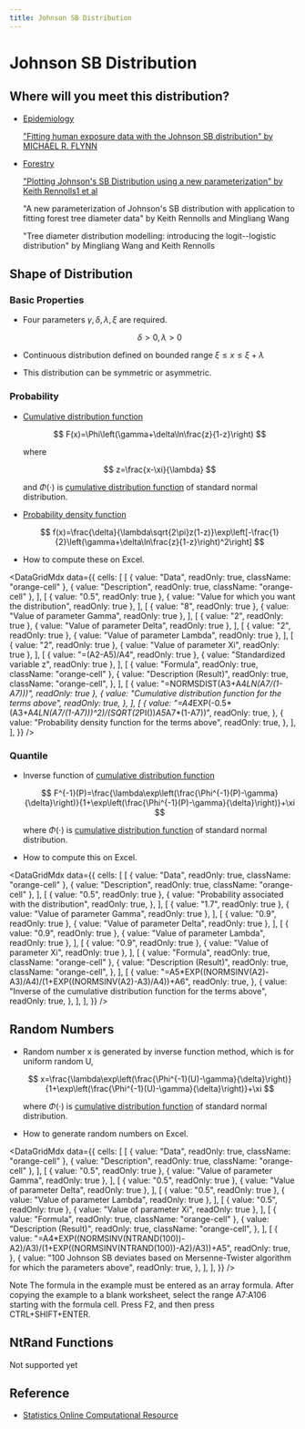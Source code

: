 ```yaml
---
title: Johnson SB Distribution
---
```



# Johnson SB Distribution

## Where will you meet this distribution?

- [Epidemiology](http://en.wikipedia.org/wiki/Epidemiology)

  ["Fitting human exposure data with the Johnson SB distribution" by MICHAEL R. FLYNN](http://www.bvsde.paho.org/bvsacd/cd47/data.pdf)

- [Forestry](http://en.wikipedia.org/wiki/Forestry)

  ["Plotting Johnson's SB Distribution using a new parameterization" by Keith Rennolls1 et al](http://cms1.gre.ac.uk/conferences/iufro/FMA/SB_Plot_Minimum1.pdf)

  "A new parameterization of Johnson's SB distribution with application to fitting forest tree diameter data" by Keith Rennolls and Mingliang Wang

  "Tree diameter distribution modelling: introducing the logit--logistic distribution" by Mingliang Wang and Keith Rennolls

## Shape of Distribution

### Basic Properties

- Four parameters $\gamma, \delta,\lambda,\xi$ are required.

  $$
  \delta>0,\lambda>0
  $$

- Continuous distribution defined on bounded range $\xi\leq x \leq \xi+\lambda$
- This distribution can be symmetric or asymmetric.

### Probability

- [Cumulative distribution function](/docs/glossary#cumulative-distribution-function)

  $$
  F(x)=\Phi\left(\gamma+\delta\ln\frac{z}{1-z}\right)
  $$

  where

  $$
  z=\frac{x-\xi}{\lambda}
  $$

  and $\Phi(\cdot)$ is [cumulative distribution function](/docs/glossary#cumulative-distribution-function) of standard normal distribution.

- [Probability density function](/docs/glossary#probability-density-function)

  $$
  f(x)=\frac{\delta}{\lambda\sqrt{2\pi}z(1-z)}\exp\left[-\frac{1}{2}\left(\gamma+\delta\ln\frac{z}{1-z}\right)^2\right]
  $$

- How to compute these on Excel.

<DataGridMdx
  data={{
    cells: [
      [
        { value: "Data", readOnly: true, className: "orange-cell" },
        { value: "Description", readOnly: true, className: "orange-cell" },
      ],
      [
        { value: "0.5", readOnly: true },
        { value: "Value for which you want the distribution", readOnly: true },
      ],
      [
        { value: "8", readOnly: true },
        { value: "Value of parameter Gamma", readOnly: true },
      ],
      [
        { value: "2", readOnly: true },
        { value: "Value of parameter Delta", readOnly: true },
      ],
      [
        { value: "2", readOnly: true },
        { value: "Value of parameter Lambda", readOnly: true },
      ],
      [
        { value: "2", readOnly: true },
        { value: "Value of parameter Xi", readOnly: true },
      ],
      [
        { value: "=(A2-A5)/A4", readOnly: true },
        { value: "Standardized variable z", readOnly: true },
      ],
      [
        { value: "Formula", readOnly: true, className: "orange-cell" },
        {
          value: "Description (Result)",
          readOnly: true,
          className: "orange-cell",
        },
      ],
      [
        { value: "=NORMSDIST(A3+A4*LN(A7/(1-A7)))", readOnly: true },
        {
          value: "Cumulative distribution function for the terms above",
          readOnly: true,
        },
      ],
      [
        {
          value:
            "=A4*EXP(-0.5*(A3+A4*LN(A7/(1-A7)))^2)/(SQRT(2*PI())*A5*A7*(1-A7))",
          readOnly: true,
        },
        {
          value: "Probability density function for the terms above",
          readOnly: true,
        },
      ],
    ],
  }}
/>

### Quantile

- Inverse function of [cumulative distribution function](/docs/glossary#cumulative-distribution-function)

  $$
  F^{-1}(P)=\frac{\lambda\exp\left(\frac{\Phi^{-1}(P)-\gamma}{\delta}\right)}{1+\exp\left(\frac{\Phi^{-1}(P)-\gamma}{\delta}\right)}+\xi
  $$

  where $\Phi(\cdot)$ is [cumulative distribution function](/docs/glossary#cumulative-distribution-function) of standard normal distribution.

- How to compute this on Excel.

<DataGridMdx
  data={{
    cells: [
      [
        { value: "Data", readOnly: true, className: "orange-cell" },
        { value: "Description", readOnly: true, className: "orange-cell" },
      ],
      [
        { value: "0.5", readOnly: true },
        {
          value: "Probability associated with the distribution",
          readOnly: true,
        },
      ],
      [
        { value: "1.7", readOnly: true },
        { value: "Value of parameter Gamma", readOnly: true },
      ],
      [
        { value: "0.9", readOnly: true },
        { value: "Value of parameter Delta", readOnly: true },
      ],
      [
        { value: "0.9", readOnly: true },
        { value: "Value of parameter Lambda", readOnly: true },
      ],
      [
        { value: "0.9", readOnly: true },
        { value: "Value of parameter Xi", readOnly: true },
      ],
      [
        { value: "Formula", readOnly: true, className: "orange-cell" },
        {
          value: "Description (Result)",
          readOnly: true,
          className: "orange-cell",
        },
      ],
      [
        {
          value:
            "=A5*EXP((NORMSINV(A2)-A3)/A4)/(1+EXP((NORMSINV(A2)-A3)/A4))+A6",
          readOnly: true,
        },
        {
          value:
            "Inverse of the cumulative distribution function for the terms above",
          readOnly: true,
        },
      ],
    ],
  }}
/>

## Random Numbers

- Random number x is generated by inverse function method, which is for uniform random U,

  $$
  x=\frac{\lambda\exp\left(\frac{\Phi^{-1}(U)-\gamma}{\delta}\right)}{1+\exp\left(\frac{\Phi^{-1}(U)-\gamma}{\delta}\right)}+\xi
  $$

  where $\Phi(\cdot)$ is [cumulative distribution function](/docs/glossary#cumulative-distribution-function) of standard normal distribution.

- How to generate random numbers on Excel.

<DataGridMdx
  data={{
    cells: [
      [
        { value: "Data", readOnly: true, className: "orange-cell" },
        { value: "Description", readOnly: true, className: "orange-cell" },
      ],
      [
        { value: "0.5", readOnly: true },
        { value: "Value of parameter Gamma", readOnly: true },
      ],
      [
        { value: "0.5", readOnly: true },
        { value: "Value of parameter Delta", readOnly: true },
      ],
      [
        { value: "0.5", readOnly: true },
        { value: "Value of parameter Lambda", readOnly: true },
      ],
      [
        { value: "0.5", readOnly: true },
        { value: "Value of parameter Xi", readOnly: true },
      ],
      [
        { value: "Formula", readOnly: true, className: "orange-cell" },
        {
          value: "Description (Result)",
          readOnly: true,
          className: "orange-cell",
        },
      ],
      [
        {
          value:
            "=A4*EXP((NORMSINV(NTRAND(100))-A2)/A3)/(1+EXP((NORMSINV(NTRAND(100))-A2)/A3))+A5",
          readOnly: true,
        },
        {
          value:
            "100 Johnson SB deviates based on Mersenne-Twister algorithm for which the parameters above",
          readOnly: true,
        },
      ],
    ],
  }}
/>

Note The formula in the example must be entered as an array formula. After copying the example to a blank worksheet, select the range A7:A106 starting with the formula cell. Press F2, and then press CTRL+SHIFT+ENTER.

## NtRand Functions

Not supported yet

## Reference

- [Statistics Online Computational Resource](http://www.socr.ucla.edu/htmls/SOCR_Distributions.html)
